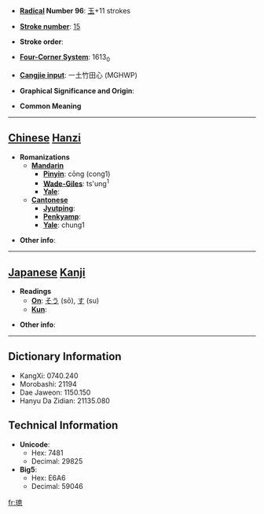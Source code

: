 * '''[[Wiktionary:Chinese radical index| Radical]] Number 96''': [[Wiktionary:Chinese radical index 玉|玉]]+11 strokes

* '''[[Wiktionary:Chinese total strokes index|Stroke number]]''': [[Wiktionary:Chinese total strokes index 15|15]]

* '''Stroke order''': 

* '''[[Wiktionary:Chinese four corner index|Four-Corner System]]''': 1613<sub>0</sub>

* '''[[Wiktionary:Chinese Cangjie index|Cangjie input]]''': 一土竹田心 (MGHWP)

* '''Graphical Significance and Origin''': 

* '''Common Meaning'''

----

== [[Chinese]] [[Hanzi]] ==

* '''Romanizations'''
** '''[[Mandarin]]'''
*** '''[[Pinyin]]''': cōng (cong1)
*** '''[[Wade-Giles]]''': ts'ung<sup>1</sup>
*** '''[[Yale]]''': 
** '''[[Cantonese]]'''
*** '''[[Jyutping]]''':
*** '''[[Penkyamp]]''': 
*** '''[[Yale]]''': chung1

* '''Other info''': 

----

== [[Japanese]] [[Kanji]] ==

* '''Readings'''
** '''[[On]]''': [[そう]] (sō), [[す]] (su)
** '''[[Kun]]''': 

* '''Other info''':  

----

== Dictionary Information ==

* KangXi: 0740.240
* Morobashi: 21194
* Dae Jaweon: 1150.150
* Hanyu Da Zidian: 21135.080

== Technical Information ==

* '''Unicode''':
** Hex: 7481
** Decimal: 29825
* '''Big5''':
** Hex: E6A6
** Decimal: 59046

[[fr:璁]]
